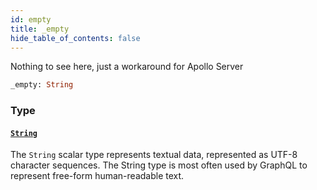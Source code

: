 ```yaml
---
id: empty
title: _empty
hide_table_of_contents: false
---
```



Nothing to see here, just a workaround for Apollo Server

```graphql
_empty: String
```


### Type

#### [`String`](/developers/demandhq-apis/demand-api/graphql/reference/scalars/string)

The `String` scalar type represents textual data, represented as UTF-8 character sequences. The String type is most often used by GraphQL to represent free-form human-readable text.





